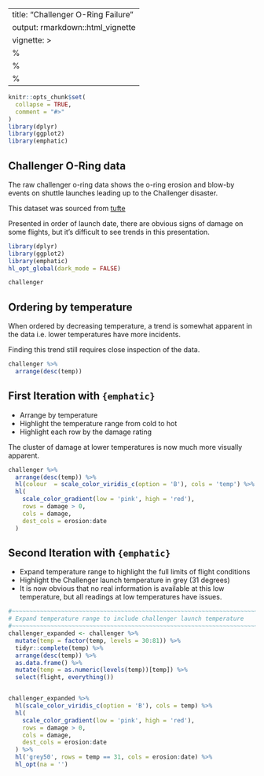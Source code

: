 
---
title: "Challenger O-Ring Failure"
output: rmarkdown::html_vignette
vignette: >
  %\VignetteIndexEntry{Challenger O-Ring Failure}
  %\VignetteEngine{knitr::rmarkdown}
  %\VignetteEncoding{UTF-8}
---

```r
knitr::opts_chunk$set(
  collapse = TRUE,
  comment = "#>"
)
library(dplyr)
library(ggplot2)
library(emphatic)
```


Challenger O-Ring data
------------------------------------------------------------------------------

The raw challenger o-ring data shows the o-ring erosion and blow-by events on
shuttle launches leading up to the Challenger disaster.

This dataset was sourced from [tufte](http://williamwolff.org/wp-content/uploads/2013/01/tufte-challenger-1997.pdf)

Presented in order of launch date, there are obvious signs of damage on some flights,
but it's difficult to see trends in this presentation.

```r
library(dplyr)
library(ggplot2)
library(emphatic)
hl_opt_global(dark_mode = FALSE)

challenger
```


Ordering by temperature
------------------------------------------------------------------------------

When ordered by decreasing temperature, a trend is somewhat apparent in the
data i.e. lower temperatures have more incidents.

Finding this trend still requires close inspection of the data.

```r
challenger %>% 
  arrange(desc(temp))
```



First Iteration with `{emphatic}`
------------------------------------------------------------------------------

* Arrange by temperature
* Highlight the temperature range from cold to hot
* Highlight each row by the damage rating

The cluster of damage at lower temperatures is now much more visually apparent.

```r

challenger %>%
  arrange(desc(temp)) %>%
  hl(colour  = scale_color_viridis_c(option = 'B'), cols = 'temp') %>%
  hl(
    scale_color_gradient(low = 'pink', high = 'red'),
    rows = damage > 0,
    cols = damage,
    dest_cols = erosion:date
  ) 
```





Second Iteration with `{emphatic}`
------------------------------------------------------------------------------

* Expand temperature range to highlight the full limits of flight conditions
* Highlight the Challenger launch temperature in grey (31 degrees)
* It is now obvious that no real information is available at this low temperature,
  but all readings at low temperatures have issues.

```r
#~~~~~~~~~~~~~~~~~~~~~~~~~~~~~~~~~~~~~~~~~~~~~~~~~~~~~~~~~~~~~~~~~~~~~~~~~~~~~
# Expand temperature range to include challenger launch temperature
#~~~~~~~~~~~~~~~~~~~~~~~~~~~~~~~~~~~~~~~~~~~~~~~~~~~~~~~~~~~~~~~~~~~~~~~~~~~~~
challenger_expanded <- challenger %>%
  mutate(temp = factor(temp, levels = 30:81)) %>%
  tidyr::complete(temp) %>%
  arrange(desc(temp)) %>%
  as.data.frame() %>%
  mutate(temp = as.numeric(levels(temp))[temp]) %>%
  select(flight, everything())


challenger_expanded %>% 
  hl(scale_color_viridis_c(option = 'B'), cols = temp) %>%
  hl(
    scale_color_gradient(low = 'pink', high = 'red'),
    rows = damage > 0,
    cols = damage,
    dest_cols = erosion:date
  ) %>%
  hl('grey50', rows = temp == 31, cols = erosion:date) %>%
  hl_opt(na = '')
```




